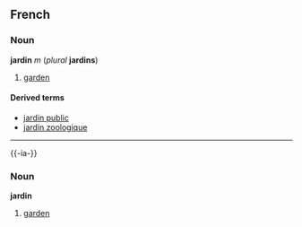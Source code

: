 ==French==
===Noun===
'''jardin''' ''m'' (''plural'' '''jardins''')

#[[garden]]

====Derived terms====
*[[jardin public]]
*[[jardin zoologique]]

----
{{-ia-}}
===Noun===
'''jardin'''

#[[garden]]